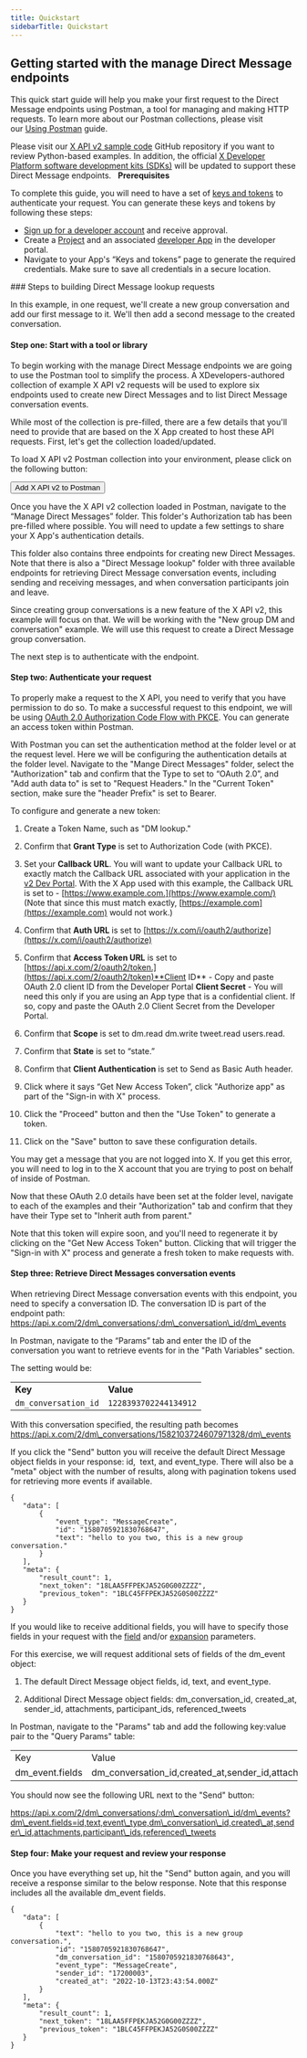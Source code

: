 ---
title: Quickstart
sidebarTitle: Quickstart
---


## Getting started with the manage Direct Message endpoints

This quick start guide will help you make your first request to the Direct Message endpoints using Postman, a tool for managing and making HTTP requests. To learn more about our Postman collections, please visit our [Using Postman](/tutorials/postman-getting-started) guide.

Please visit our [X API v2 sample code](https://github.com/xdevplatform/Twitter-API-v2-sample-code) GitHub repository if you want to review Python-based examples. In addition, the official [X Developer Platform software development kits (SDKs)](/x-api/tools-and-libraries/sdks) will be updated to support these Direct Message endpoints.  
<Note>
**Prerequisites**

To complete this guide, you will need to have a set of [keys and tokens](/resources/fundamentals/authentication) to authenticate your request. You can generate these keys and tokens by following these steps:

* [Sign up for a developer account](https://developer.x.com/en/apply-for-access) and receive approval.
* Create a [Project](/resources/fundamentals/projects) and an associated [developer App](/resources/fundamentals/developer-apps) in the developer portal.
* Navigate to your App's “Keys and tokens” page to generate the required credentials. Make sure to save all credentials in a secure location.
</Note>
### Steps to building Direct Message lookup requests

In this example, in one request, we'll create a new group conversation and add our first message to it. We'll then add a second message to the created conversation.

#### Step one: Start with a tool or library

To begin working with the manage Direct Message endpoints we are going to use the Postman tool to simplify the process. A XDevelopers-authored collection of example X API v2 requests will be used to explore six endpoints used to create new Direct Messages and to list Direct Message conversation events.

While most of the collection is pre-filled, there are a few details that you'll need to provide that are based on the X App created to host these API requests. First, let's get the collection loaded/updated.

To load X API v2 Postman collection into your environment, please click on the following button:


<Button href="https://app.getpostman.com/run-collection/9956214-784efcda-ed4c-4491-a4c0-a26470a67400">
  Add X API v2 to Postman
</Button>


Once you have the X API v2 collection loaded in Postman, navigate to the “Manage Direct Messages” folder. This folder's Authorization tab has been pre-filled where possible. You will need to update a few settings to share your X App's authentication details.

This folder also contains three endpoints for creating new Direct Messages. Note that there is also a "Direct Message lookup" folder with three available endpoints for retrieving Direct Message conversation events, including sending and receiving messages, and when conversation participants join and leave.

Since creating group conversations is a new feature of the X API v2, this example will focus on that. We will be working with the "New group DM and conversation" example. We will use this request to create a Direct Message group conversation.

The next step is to authenticate with the endpoint.

#### Step two: Authenticate your request

To properly make a request to the X API, you need to verify that you have permission to do so. To make a successful request to this endpoint, we will be using [OAuth 2.0 Authorization Code Flow with PKCE](resources/fundamentals/authentication#oauth-2-0-authorization-code-flow-with-pkce-2). You can generate an access token within Postman. 

With Postman you can set the authentication method at the folder level or at the request level. Here we will be configuring the authentication details at the folder level. Navigate to the "Mange Direct Messages" folder, select the "Authorization" tab and confirm that the Type to set to “OAuth 2.0”, and "Add auth data to" is set to "Request Headers." In the "Current Token" section, make sure the "header Prefix" is set to Bearer.  

To configure and generate a new token:

1.  Create a Token Name, such as "DM lookup."

2.  Confirm that **Grant Type** is set to Authorization Code (with PKCE).

3.  Set your **Callback URL**. You will want to update your Callback URL to exactly match the Callback URL associated with your application in the [v2 Dev Portal](https://developer.x.com/en/portal/dashboard). With the X App used with this example, the Callback URL is set to - [https://www.example.com.](https://www.example.com/) (Note that since this must match exactly, [https://example.com](https://example.com) would not work.) 

4.  Confirm that **Auth URL** is set to [https://x.com/i/oauth2/authorize](https://x.com/i/oauth2/authorize)

5.  Confirm that **Access Token URL** is set to [https://api.x.com/2/oauth2/token.](https://api.x.com/2/oauth2/token)**Client ID** \- Copy and paste OAuth 2.0 client ID from the Developer Portal
    **Client Secret** \- You will need this only if you are using an App type that is a confidential client. If so, copy and paste the OAuth 2.0 Client Secret from the Developer Portal. 

6.  Confirm that **Scope** is set to dm.read dm.write tweet.read users.read.

7.  Confirm that **State** is set to “state.”

8.  Confirm that **Client Authentication** is set to Send as Basic Auth header.

9.  Click where it says “Get New Access Token”, click "Authorize app" as part of the "Sign-in with X" process.

10. Click the "Proceed" button and then the "Use Token" to generate a token. 

11. Click on the "Save" button to save these configuration details.


You may get a message that you are not logged into X. If you get this error, you will need to log in to the X account that you are trying to post on behalf of inside of Postman.

Now that these OAuth 2.0 details have been set at the folder level, navigate to each of the examples and their "Authorization" tab and confirm that they have their Type set to "Inherit auth from parent." 

Note that this token will expire soon, and you'll need to regenerate it by clicking on the "Get New Access Token" button. Clicking that will trigger the "Sign-in with X" process and generate a fresh token to make requests with.

#### Step three: Retrieve Direct Messages conversation events

When retrieving Direct Message conversation events with this endpoint, you need to specify a conversation ID. The conversation ID is part of the endpoint path: https://api.x.com/2/dm\_conversations/:dm\_conversation\_id/dm\_events

In Postman, navigate to the “Params” tab and enter the ID of the conversation you want to retrieve events for in the "Path Variables" section.

The setting would be:

|     |     |
| :--- | :--- |
| **Key** | **Value** |
| `dm_conversation_id` | `1228393702244134912` |

With this conversation specified, the resulting path becomes https://api.x.com/2/dm\_conversations/1582103724607971328/dm\_events

If you click the "Send" button you will receive the default Direct Message object fields in your response: id,  text, and event_type. There will also be a "meta" object with the number of results, along with pagination tokens used for retrieving more events if available.

```
{
   "data": [
       {
           "event_type": "MessageCreate",
           "id": "1580705921830768647",
           "text": "hello to you two, this is a new group conversation."
       }
   ],
   "meta": {
       "result_count": 1,
       "next_token": "18LAA5FFPEKJA52G0G00ZZZZ",
       "previous_token": "1BLC45FFPEKJA52G0S00ZZZZ"
   }
}
```

If you would like to receive additional fields, you will have to specify those fields in your request with the [field](/x-api/fundamentals/fields) and/or [expansion](/x-api/fundamentals/expansions) parameters.

For this exercise, we will request additional sets of fields of the dm_event object:

1.  The default Direct Message object fields, id, text, and event_type.

2.  Additional Direct Message object fields: dm\_conversation\_id, created\_at, sender\_id, attachments, participant\_ids, referenced\_tweets


In Postman, navigate to the "Params" tab and add the following key:value pair to the "Query Params" table:

|     |     |
| :--- | :--- |
| Key | Value |
| dm_event.fields | dm\_conversation\_id,created\_at,sender\_id,attachments,participant\_ids,referenced\_tweets |

You should now see the following URL next to the "Send" button:

https://api.x.com/2/dm\_conversations/:dm\_conversation\_id/dm\_events?dm\_event.fields=id,text,event\_type,dm\_conversation\_id,created\_at,sender\_id,attachments,participant\_ids,referenced\_tweets

#### Step four: Make your request and review your response

Once you have everything set up, hit the "Send" button again, and you will receive a response similar to the below response. Note that this response includes all the available dm_event fields.

```
{
   "data": [
       {
           "text": "hello to you two, this is a new group conversation.",
           "id": "1580705921830768647",
           "dm_conversation_id": "1580705921830768643",
           "event_type": "MessageCreate",
           "sender_id": "17200003",
           "created_at": "2022-10-13T23:43:54.000Z"
       }
   ],
   "meta": {
       "result_count": 1,
       "next_token": "18LAA5FFPEKJA52G0G00ZZZZ",
       "previous_token": "1BLC45FFPEKJA52G0S00ZZZZ"
   }
}
```
